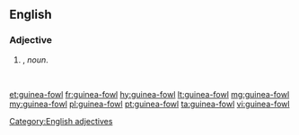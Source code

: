 ==English==

===Adjective===
{{head|en|adjectives}}

# {{attributive of|guinea fowl|lang=en|nodot=1}}, ''noun''.
#: ''&nbsp;''

[[Category:English adjectives]]

[[et:guinea-fowl]]
[[fr:guinea-fowl]]
[[hy:guinea-fowl]]
[[lt:guinea-fowl]]
[[mg:guinea-fowl]]
[[my:guinea-fowl]]
[[pl:guinea-fowl]]
[[pt:guinea-fowl]]
[[ta:guinea-fowl]]
[[vi:guinea-fowl]]
